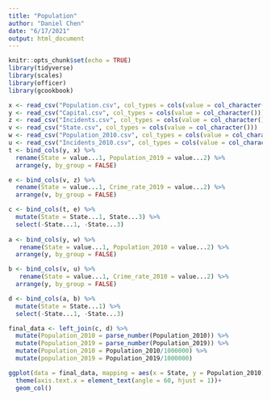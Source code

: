 ```yaml
---
title: "Population"
author: "Daniel Chen"
date: "6/17/2021"
output: html_document
---
```


```r
knitr::opts_chunk$set(echo = TRUE)
library(tidyverse)
library(scales)
library(officer)
library(gcookbook)
```

```r
x <- read_csv("Population.csv", col_types = cols(value = col_character()))
y <- read_csv("Capital.csv", col_types = cols(value = col_character()))
z <- read_csv("Incidents.csv", col_types = cols(value = col_character()))
v <- read_csv("State.csv", col_types = cols(value = col_character()))
w <- read_csv("Population_2010.csv", col_types = cols(value = col_character()))
u <- read_csv("Incidents_2010.csv", col_types = cols(value = col_character()))
t <- bind_cols(y, x) %>% 
  rename(State = value...1, Population_2019 = value...2) %>% 
  arrange(y, by_group = FALSE)

e <- bind_cols(v, z) %>% 
  rename(State = value...1, Crime_rate_2019 = value...2) %>% 
  arrange(v, by_group = FALSE)

c <- bind_cols(t, e) %>% 
  mutate(State = State...1, State...3) %>% 
  select(-State...1, -State...3)
  
a <- bind_cols(y, w) %>% 
   rename(State = value...1, Population_2010 = value...2) %>% 
  arrange(y, by_group = FALSE)

b <- bind_cols(v, u) %>% 
   rename(State = value...1, Crime_rate_2010 = value...2) %>% 
  arrange(y, by_group = FALSE) 

d <- bind_cols(a, b) %>% 
  mutate(State = State...1) %>% 
  select(-State...1, -State...3)

final_data <- left_join(c, d) %>% 
  mutate(Population_2010 = parse_number(Population_2010)) %>% 
  mutate(Population_2019 = parse_number(Population_2019)) %>% 
  mutate(Population_2010 = Population_2010/1000000) %>% 
  mutate(population_2019 = Population_2019/1000000)

ggplot(data = final_data, mapping = aes(x = State, y = Population_2010))+
  theme(axis.text.x = element_text(angle = 60, hjust = 1))+
  geom_col()


```

